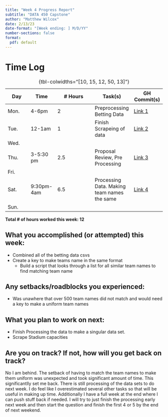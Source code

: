 ```yaml
---
title: "Week 4 Progress Report"
subtitle: "DATA 450 Capstone"
author: "Matthew Wilcox"
date: 2/13/23
date-format: "[Week ending: ] M/D/YY"
number-sections: false
format:
  pdf: default
---
```


# Time Log

| Day  | Time  | \# Hours | Task(s) | GH Commit(s) |
|------|-------|----------|---------|--------|
| Mon.  | 4-6pm  | 2 | Preprocessing Betting Data | [Link 1](https://github.com/MatthewlWilcox/Capstone/commit/c691fd74a609f587c489f62eb52c2883b59896e9) |
| Tue.  | 12-1am | 1 | Finish Scrapeing of data |  [Link 2](https://github.com/MatthewlWilcox/Capstone/commit/91ec8c8529c048c71128cec0f425f8be7ac82c3b)|
| Wed.  |  |  |  |  |
| Thu.  | 3-5:30 pm | 2.5 | Proposal Review, Pre Processing | [Link 3](https://github.com/MatthewlWilcox/Capstone/commit/420ba08421ef29cef89f1ce35ed8f1e54c88c2b8) |
| Fri.  |  |  |  |  |
| Sat.  | 9:30pm-4am | 6.5  | Processing Data. Making team names the same  | [Link 4](https://github.com/MatthewlWilcox/Capstone/commit/4a46357f20edee96ea12091416bc9f63a4d6874e) |
| Sun.  |  |  |  |  |

: {tbl-colwidths="[10, 15, 12, 50, 13]"}

**Total \# of hours worked this week: 12**

## What you accomplished (or attempted) this week:

* Combined all of the betting data csvs
* Create a key to make teams name in the same format
  + Build a script that looks through a list for all similar team names to find matching team name


## Any setbacks/roadblocks you experienced:

* Was unawhere that over 500 team names did not match and would need a key to make a uniform team names

## What you plan to work on next:

* Finish Processing the data to make a singular data set.
* Scrape Stadium capacities

## Are you on track? If not, how will you get back on track?

No I am behind. The setback of having to match the team names to make them uniform was unexpected and took significant amount of time. This significantlly set me back. There is still processing of the data sets to do next week. I do feel like I overestimated several other tasks so that will be useful in making up time. Additionally I have a full week at the end where I can push stuff back if needed. I will try to just finish the processing early next week and then start the question and finish the first 4 or 5 by the end of next weekend.

